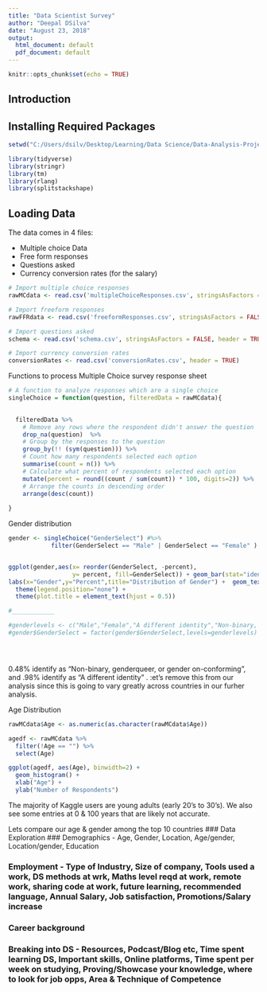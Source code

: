 ```yaml
---
title: "Data Scientist Survey"
author: "Deepal DSilva"
date: "August 23, 2018"
output:
  html_document: default
  pdf_document: default
---
```


```r
knitr::opts_chunk$set(echo = TRUE)
```

## Introduction


## Installing Required Packages

```r
setwd("C:/Users/dsilv/Desktop/Learning/Data Science/Data-Analysis-Projects-In-R/Data Scientist Survey")

library(tidyverse)
library(stringr)
library(tm)
library(rlang)
library(splitstackshape)
```

## Loading Data
The data comes in 4 files:

* Multiple choice Data
* Free form responses
* Questions asked
* Currency conversion rates (for the salary)

```r
# Import multiple choice responses
rawMCdata <- read.csv('multipleChoiceResponses.csv', stringsAsFactors = TRUE, header = TRUE)

# Import freeform responses
rawFFRdata <- read.csv('freeformResponses.csv', stringsAsFactors = FALSE, header = TRUE)

# Import questions asked
schema <- read.csv('schema.csv', stringsAsFactors = FALSE, header = TRUE)

# Import currency conversion rates
conversionRates <- read.csv('conversionRates.csv', header = TRUE)

```

Functions to process Multiple Choice survey response sheet

```r
# A function to analyze responses which are a single choice
singleChoice = function(question, filteredData = rawMCdata){
  

  filteredData %>% 
    # Remove any rows where the respondent didn't answer the question
    drop_na(question)  %>% 
    # Group by the responses to the question
    group_by(!! (sym(question))) %>% 
    # Count how many respondents selected each option
    summarise(count = n()) %>% 
    # Calculate what percent of respondents selected each option
    mutate(percent = round((count / sum(count)) * 100, digits=2)) %>% 
    # Arrange the counts in descending order
    arrange(desc(count))
  
}

```


Gender distribution
```r
gender <- singleChoice("GenderSelect") #%>%
            filter(GenderSelect == "Male" | GenderSelect == "Female" )


ggplot(gender,aes(x= reorder(GenderSelect, -percent),
                  y= percent, fill=GenderSelect)) + geom_bar(stat="identity") +
labs(x="Gender",y="Percent",title="Distribution of Gender") +  geom_text(aes(label=percent),color="black") + 
  theme(legend.position="none") + 
  theme(plot.title = element_text(hjust = 0.5))

#____________

#genderlevels <- c("Male","Female","A different identity","Non-binary, genderqueer, or gender non-conforming")
#gender$GenderSelect = factor(gender$GenderSelect,levels=genderlevels) %>% droplevels() %>% filter(!is.na(GenderSelect))





```
0.48% identify as "Non-binary, genderqueer, or gender on-conforming", and .98% identify as "A different identity" . :et's remove this from our analysis since this is going to vary greatly across countries in our furher analysis.

Age Distribution

```r
rawMCdata$Age <- as.numeric(as.character(rawMCdata$Age))

agedf <- rawMCdata %>% 
  filter(!Age == "") %>% 
  select(Age)

ggplot(agedf, aes(Age), binwidth=2) + 
  geom_histogram() + 
  xlab("Age") + 
  ylab("Number of Respondents")


```
The majority of Kaggle users are young adults (early 20's to 30's). We also see some entries at 0 & 100 years that are likely not accurate. 

Lets compare our age & gender among the top 10 countries
### Data Exploration
### Demographics - Age, Gender, Location, Age/gender, Location/gender, Education

### Employment - Type of Industry, Size of company, Tools used a work, DS methods at wrk, Maths level reqd at work, remote work, sharing code at work, future learning, recommended language, Annual Salary, Job satisfaction, Promotions/Salary increase

### Career background

### Breaking into DS - Resources, Podcast/Blog etc, Time spent learning DS, Important skills, Online platforms, Time spent per week on studying, Proving/Showcase your knowledge, where to look for job opps, Area & Technique of Competence